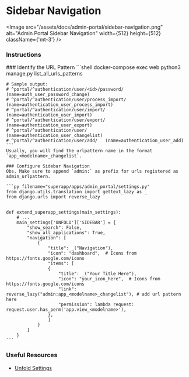 
# Sidebar Navigation

<Image src="/assets/docs/admin-portal/sidebar-navigation.png" alt="Admin Portal Sidebar Navigation" width={512} height={512} className={'mt-3'} />

### Instructions
<Steps>
    ### Identify the URL Pattern
    ```shell
    docker-compose exec web python3 manage.py list_all_urls_patterns

    # Sample output:
    # ^portal/^authentication/user/<id>/password/   (name=auth_user_password_change)
    # ^portal/^authentication/user/process_import/   (name=authentication_user_process_import)
    # ^portal/^authentication/user/import/   (name=authentication_user_import)
    # ^portal/^authentication/user/export/   (name=authentication_user_export)
    # ^portal/^authentication/user/   (name=authentication_user_changelist)
    # ^portal/^authentication/user/add/   (name=authentication_user_add)
    ```
    Usually, you will find the urlpattern name in the format `app_<modelname>_changelist`.

    ### Configure Sidebar Navigation
    Obs. Make sure to append `admin:` as prefix for urls registered as admin_urlpattern.

    ```py filename="superapp/apps/admin_portal/settings.py"
    from django.utils.translation import gettext_lazy as _
    from django.urls import reverse_lazy


    def extend_superapp_settings(main_settings):
        # ...
        main_settings['UNFOLD']['SIDEBAR'] = {
            "show_search": False,
            "show_all_applications": True,
            "navigation": [
                {
                    "title": _("Navigation"),
                    "icon": "dashboard",  # Icons from https://fonts.google.com/icons
                    "items": [
                    {
                        "title": _("Your Title Here"),
                        "icon": "your_icon_here",  # Icons from https://fonts.google.com/icons
                        "link": reverse_lazy("admin:app_<modelname>_changelist"), # add url pattern here
                        "permission": lambda request: request.user.has_perm('app.view_<modelname>'),
                    },
                    ]
                }
            ]
        }
    ```
</Steps>


### Useful Resources

- [Unfold Settings](https://github.com/unfoldadmin/django-unfold?tab=readme-ov-file#available-settingspy-options)
